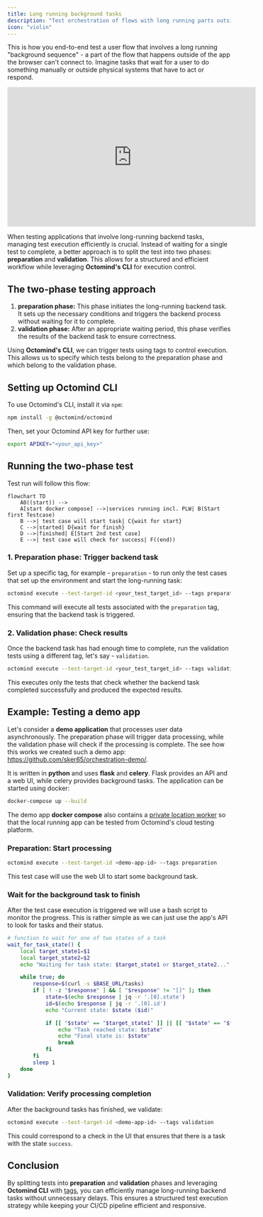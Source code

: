 ```yaml
---
title: Long running background tasks
description: "Test orchestration of flows with long running parts outside of the app"
icon: "violin"
---
```


This is how you end-to-end test a user flow that involves a long running "background sequence" - a part of the flow that happens outside of the app the browser can't connect to. Imagine tasks that wait for a user to do something manually or outside physical systems that have to act or respond.

<iframe
  width="560"
  height="315"
  src="https://www.youtube.com/embed/Wtu41-VPOj0?si=hip8I2xaYs9RM0vw"
  title="YouTube video player"
  frameborder="0"
  allow="accelerometer; autoplay; clipboard-write; encrypted-media; gyroscope; picture-in-picture; web-share"
  referrerpolicy="strict-origin-when-cross-origin"
  allowfullscreen
></iframe>

When testing applications that involve long-running backend tasks, managing test execution efficiently is crucial. Instead of waiting for a single test to complete, a better approach is to split the test into two phases: **preparation** and **validation**. This allows for a structured and efficient workflow while leveraging **Octomind's CLI** for execution control.

## The two-phase testing approach

1. **preparation phase:** This phase initiates the long-running backend task. It sets up the necessary conditions and triggers the backend process without waiting for it to complete.
2. **validation phase:** After an appropriate waiting period, this phase verifies the results of the backend task to ensure correctness.

Using **Octomind's CLI**, we can trigger tests using tags to control execution. This allows us to specify which tests belong to the preparation phase and which belong to the validation phase.

## Setting up Octomind CLI

To use Octomind's CLI, install it via `npm`:

```bash
npm install -g @octomind/octomind
```

Then, set your Octomind API key for further use:

```bash
export APIKEY="<your_api_key>"
```

## Running the two-phase test

Test run will follow this flow:

```mermaid
flowchart TD
    A0((start)) -->
    A[start docker compose] -->|services running incl. PLW| B(Start first Testcase)
    B -->| test case will start task| C{wait for start}
    C -->|started| D{wait for finish}
    D -->|finished| E[Start 2nd test case]
    E -->| test case will check for success| F((end))
```

### 1. Preparation phase: Trigger backend task

Set up a specific tag, for example - `preparation` - to run only the test cases that set up the environment and start the long-running task:

```bash
octomind execute --test-target-id <your_test_target_id> --tags preparation
```

This command will execute all tests associated with the `preparation` tag, ensuring that the backend task is triggered.

### 2. Validation phase: Check results

Once the backend task has had enough time to complete, run the validation tests using a different tag, let's say - `validation`.

```bash
octomind execute --test-target-id <your_test_target_id> --tags validation
```

This executes only the tests that check whether the backend task completed successfully and produced the expected results.

## Example: Testing a demo app

Let's consider a **demo application** that processes user data asynchronously. The preparation phase will trigger data processing, while the validation phase will check if the processing is complete. The see how this works we created such a demo app: https://github.com/sker65/orchestration-demo/.

It is written in **python** and uses **flask** and **celery**. Flask provides an API and a web UI, while celery provides background tasks. The application can be started using docker:

```bash
docker-compose up --build
```

The demo app **docker compose** also contains a [private location worker](/advanced/private-location) so that the local running app can be tested from Octomind's
cloud testing platform.

### Preparation: Start processing

```bash
octomind execute --test-target-id <demo-app-id> --tags preparation
```

This test case will use the web UI to start some background task.

### Wait for the background task to finish

After the test case execution is triggered we will use a bash script to monitor the progress. This is rather simple as we can just use the app's API to look for tasks and their status.

```bash
# function to wait for one of two states of a task
wait_for_task_state() {
    local target_state1=$1
    local target_state2=$2
    echo "Waiting for task state: $target_state1 or $target_state2..."

    while true; do
        response=$(curl -s $BASE_URL/tasks)
        if [ ! -z "$response" ] && [ "$response" != "[]" ]; then
            state=$(echo $response | jq -r '.[0].state')
            id=$(echo $response | jq -r '.[0].id')
            echo "Current state: $state ($id)"

            if [[ "$state" == "$target_state1" ]] || [[ "$state" == "$target_state2" ]]; then
                echo "Task reached state: $state"
                echo "Final state is: $state"
                break
            fi
        fi
        sleep 1
    done
}
```

### Validation: Verify processing completion

After the background tasks has finished, we validate:

```bash
octomind execute --test-target-id <demo-app-id> --tags validation
```

This could correspond to a check in the UI that ensures that there is a task with the state `success`.

## Conclusion

By splitting tests into **preparation** and **validation** phases and leveraging **Octomind CLI** with [tags](/get-started/manage-tests#tags), you can efficiently manage long-running backend tasks without unnecessary delays. This ensures a structured test execution strategy while keeping your CI/CD pipeline efficient and responsive.
